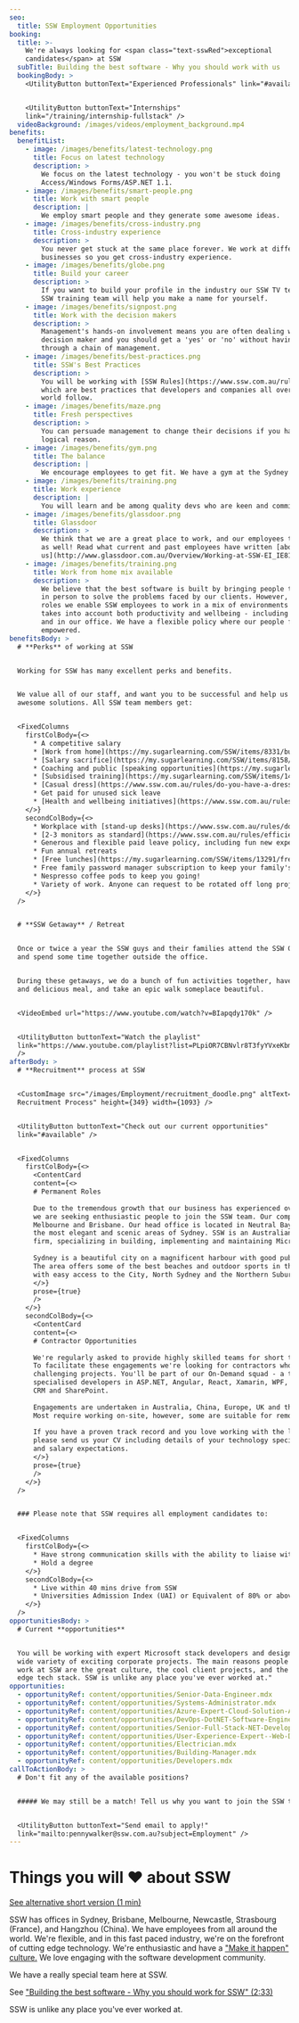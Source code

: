 ```yaml
---
seo:
  title: SSW Employment Opportunities
booking:
  title: >-
    We're always looking for <span class="text-sswRed">exceptional
    candidates</span> at SSW
  subTitle: Building the best software - Why you should work with us
  bookingBody: >
    <UtilityButton buttonText="Experienced Professionals" link="#available" />


    <UtilityButton buttonText="Internships"
    link="/training/internship-fullstack" />
  videoBackground: /images/videos/employment_background.mp4
benefits:
  benefitList:
    - image: /images/benefits/latest-technology.png
      title: Focus on latest technology
      description: >
        We focus on the latest technology - you won't be stuck doing
        Access/Windows Forms/ASP.NET 1.1.
    - image: /images/benefits/smart-people.png
      title: Work with smart people
      description: |
        We employ smart people and they generate some awesome ideas.
    - image: /images/benefits/cross-industry.png
      title: Cross-industry experience
      description: >
        You never get stuck at the same place forever. We work at different
        businesses so you get cross-industry experience.
    - image: /images/benefits/globe.png
      title: Build your career
      description: >
        If you want to build your profile in the industry our SSW TV team and
        SSW training team will help you make a name for yourself.
    - image: /images/benefits/signpost.png
      title: Work with the decision makers
      description: >
        Management's hands-on involvement means you are often dealing with the
        decision maker and you should get a 'yes' or 'no' without having to go
        through a chain of management.
    - image: /images/benefits/best-practices.png
      title: SSW's Best Practices
      description: >
        You will be working with [SSW Rules](https://www.ssw.com.au/rules/)
        which are best practices that developers and companies all over the
        world follow.
    - image: /images/benefits/maze.png
      title: Fresh perspectives
      description: >
        You can persuade management to change their decisions if you have a good
        logical reason.
    - image: /images/benefits/gym.png
      title: The balance
      description: |
        We encourage employees to get fit. We have a gym at the Sydney office.
    - image: /images/benefits/training.png
      title: Work experience
      description: |
        You will learn and be among quality devs who are keen and committed.
    - image: /images/benefits/glassdoor.png
      title: Glassdoor
      description: >
        We think that we are a great place to work, and our employees think so
        as well! Read what current and past employees have written [about
        us](http://www.glassdoor.com.au/Overview/Working-at-SSW-EI_IE818461.11,14.htm).
    - image: /images/benefits/training.png
      title: Work from home mix available
      description: >
        We believe that the best software is built by bringing people together
        in person to solve the problems faced by our clients. However, for most
        roles we enable SSW employees to work in a mix of environments that
        takes into account both productivity and wellbeing - including at home,
        and in our office. We have a flexible policy where our people feel
        empowered.
benefitsBody: >
  # **Perks** of working at SSW


  Working for SSW has many excellent perks and benefits.


  We value all of our staff, and want you to be successful and help us deliver
  awesome solutions. All SSW team members get:


  <FixedColumns
    firstColBody={<>
      * A competitive salary
      * [Work from home](https://my.sugarlearning.com/SSW/items/8331/business-hours-and-working-from-home-wfh) mix available
      * [Salary sacrifice](https://my.sugarlearning.com/SSW/items/8158/pc-get-your-laptop-salary-sacrifice) options
      * Coaching and public [speaking opportunities](https://my.sugarlearning.com/SSW/items/9343/running-training-presenting-on-user-groups) and publishing on [SSW TV](https://www.youtube.com/channel/UCBFgwtV9lIIhvoNh0xoQ7Pg)
      * [Subsidised training](https://my.sugarlearning.com/SSW/items/14116/training-self-education-and-software-licenses)
      * [Casual dress](https://www.ssw.com.au/rules/do-you-have-a-dress-code) half the week
      * Get paid for unused sick leave
      * [Health and wellbeing initiatives](https://www.ssw.com.au/rules/rules-to-better-health-and-exercise-in-the-workplace)
    </>}
    secondColBody={<>
      * Workplace with [stand-up desks](https://www.ssw.com.au/rules/do-you-know-the-dangers-of-sitting) and ergonomic chairs
      * [2-3 monitors as standard](https://www.ssw.com.au/rules/efficiency-do-you-use-two-monitors)
      * Generous and flexible paid leave policy, including fun new experiences via [YOLO days](https://my.sugarlearning.com/SSW/items/13928/yolo-day)
      * Fun annual retreats
      * [Free lunches](https://my.sugarlearning.com/SSW/items/13291/free-lunch) most Fridays
      * Free family password manager subscription to keep your family's passwords secure
      * Nespresso coffee pods to keep you going!
      * Variety of work. Anyone can request to be rotated off long projects after 6 months if they're getting bored
    </>}
  />


  # **SSW Getaway** / Retreat


  Once or twice a year the SSW guys and their families attend the SSW Getaway
  and spend some time together outside the office.


  During these getaways, we do a bunch of fun activities together, have a hearty
  and delicious meal, and take an epic walk someplace beautiful.


  <VideoEmbed url="https://www.youtube.com/watch?v=BIapqdy170k" />


  <UtilityButton buttonText="Watch the playlist"
  link="https://www.youtube.com/playlist?list=PLpiOR7CBNvlr8T3fyYVxeKbmRp93xTCPM"
  />
afterBody: >
  # **Recruitment** process at SSW


  <CustomImage src="/images/Employment/recruitment_doodle.png" altText="SSW
  Recruitment Process" height={349} width={1093} />


  <UtilityButton buttonText="Check out our current opportunities"
  link="#available" />


  <FixedColumns
    firstColBody={<>
      <ContentCard
      content={<>
      # Permanent Roles
      
      Due to the tremendous growth that our business has experienced over the last few months,
      we are seeking enthusiastic people to join the SSW team. Our company is based in Sydney,
      Melbourne and Brisbane. Our head office is located in Neutral Bay, Sydney which is one of
      the most elegant and scenic areas of Sydney. SSW is an Australian owned progressive consulting
      firm, specializing in building, implementing and maintaining Microsoft .NET software applications.
      
      Sydney is a beautiful city on a magnificent harbour with good public schools and friendly people.
      The area offers some of the best beaches and outdoor sports in the world. SSW is uniquely located
      with easy access to the City, North Sydney and the Northern Suburbs.
      </>}
      prose={true}
      />
    </>}
    secondColBody={<>
      <ContentCard
      content={<>
      # Contractor Opportunities
      
      We're regularly asked to provide highly skilled teams for short term projects.
      To facilitate these engagements we're looking for contractors who like brief
      challenging projects. You'll be part of our On-Demand squad - a team of
      specialised developers in ASP.NET, Angular, React, Xamarin, WPF, Azure, Dynamics
      CRM and SharePoint.
      
      Engagements are undertaken in Australia, China, Europe, UK and the USA.
      Most require working on-site, however, some are suitable for remote working.
      
      If you have a proven track record and you love working with the latest technologies,
      please send us your CV including details of your technology specializations, availability
      and salary expectations.
      </>}
      prose={true}
      />
    </>}
  />


  ### Please note that SSW requires all employment candidates to:


  <FixedColumns
    firstColBody={<>
      * Have strong communication skills with the ability to liaise with people at all levels
      * Hold a degree
    </>}
    secondColBody={<>
      * Live within 40 mins drive from SSW
      * Universities Admission Index (UAI) or Equivalent of 80% or above
    </>}
  />
opportunitiesBody: >
  # Current **opportunities**


  You will be working with expert Microsoft stack developers and designers in a
  wide variety of exciting corporate projects. The main reasons people choose to
  work at SSW are the great culture, the cool client projects, and the cutting
  edge tech stack. SSW is unlike any place you've ever worked at."
opportunities:
  - opportunityRef: content/opportunities/Senior-Data-Engineer.mdx
  - opportunityRef: content/opportunities/Systems-Administrator.mdx
  - opportunityRef: content/opportunities/Azure-Expert-Cloud-Solution-Architect.mdx
  - opportunityRef: content/opportunities/DevOps-DotNET-Software-Engineer.mdx
  - opportunityRef: content/opportunities/Senior-Full-Stack-NET-Developer.mdx
  - opportunityRef: content/opportunities/User-Experience-Expert--Web-Designer.mdx
  - opportunityRef: content/opportunities/Electrician.mdx
  - opportunityRef: content/opportunities/Building-Manager.mdx
  - opportunityRef: content/opportunities/Developers.mdx
callToActionBody: >
  # Don't fit any of the available positions?


  ##### We may still be a match! Tell us why you want to join the SSW team.


  <UtilityButton buttonText="Send email to apply!"
  link="mailto:pennywalker@ssw.com.au?subject=Employment" />
---
```


# Things you will ❤️ about SSW

<VideoEmbed url="https://www.youtube.com/watch?v=tWuutobJtdg" />

[See alternative short version (1 min)](https://youtu.be/1ne75o4degg)

SSW has offices in Sydney, Brisbane, Melbourne, Newcastle, Strasbourg (France), and Hangzhou (China). We have
employees from all around the world. We're flexible, and in this fast paced
industry, we're on the forefront of cutting edge technology. We're enthusiastic
and have a ["Make it happen" culture.](https://www.ssw.com.au/ssw/Company/Culture/)
We love engaging with the software development community.

We have a really special team here at SSW.

See ["Building the best software - Why you should work for SSW" (2:33)](https://youtu.be/eu0qhzevEXQ)

SSW is unlike any place you've ever worked at.
